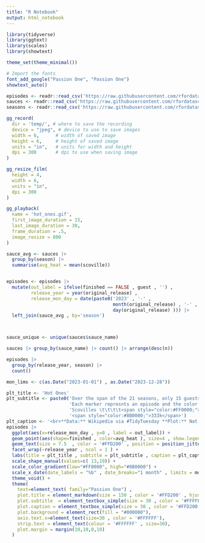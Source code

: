 ```yaml
---
title: "R Notebook"
output: html_notebook
---
```




```r
library(tidyverse)
library(ggtext)
library(scales)
library(showtext)

theme_set(theme_minimal())
```


```r
# Import the fonts
font_add_google("Passion One", "Passion One") 
showtext_auto()
```


```r
episodes <- readr::read_csv('https://raw.githubusercontent.com/rfordatascience/tidytuesday/master/data/2023/2023-08-08/episodes.csv')
sauces <- readr::read_csv('https://raw.githubusercontent.com/rfordatascience/tidytuesday/master/data/2023/2023-08-08/sauces.csv')
seasons <- readr::read_csv('https://raw.githubusercontent.com/rfordatascience/tidytuesday/master/data/2023/2023-08-08/seasons.csv')

```



```r
gg_record(
  dir = 'temp/', # where to save the recording
  device = "jpeg", # device to use to save images
  width = 6,      # width of saved image
  height = 6,     # height of saved image
  units = "in",   # units for width and height
  dpi = 300       # dpi to use when saving image
)
```




```r
gg_resize_film(
  height = 4,
  width = 6,
  units = "in",
  dpi = 300
)
```



```r
gg_playback(
  name = 'hot_ones.gif',
  first_image_duration = 15,
  last_image_duration = 30,
  frame_duration = .5,
  image_resize = 800
)
```


```r
sauce_avg <- sauces |>
  group_by(season) |>
  summarise(avg_heat = mean(scoville))


episodes <- episodes |>
  mutate(out_label = ifelse(finished == FALSE , guest , '') ,
         release_year = year(original_release) , 
         release_mon_day = date(paste0('2023' , '-' , 
                                       month(original_release) , '-' , 
                                       day(original_release) ))) |>
  left_join(sauce_avg , by='season')



sauce_unique <- unique(sauces$sauce_name)

sauces |> group_by(sauce_name) |> count() |> arrange(desc(n))
```




```r
episodes |>
  group_by(release_year, season) |>
  count()
```


```r
mon_lims <- c(as.Date("2023-01-01") , as.Date("2023-12-28"))

plt_title <- 'Hot Ones'
plt_subtitle <- paste0('Over the span of the 21 seasons, only 15 guests have not finished the increasingly spicy platter (Highlighted Below).\n\n' , 
                       'Each marker represnts an episode and the color shows the average spiciness of the sauces in scovilles.\n\n' , 
                       'Scovilles \t\t\t\t<span style="color:#FF0000;">68k</span>\t\t -->-->-->\t\t' , 
                       '<span style="color:#8B0000;">333k</span>')
plt_caption <- '<br>**Data:** Wikipedia via #TidyTuesday **Plot:** Nat Rivera @Itsnatrivera<br>'
episodes |>
  ggplot(aes(x=release_mon_day , y=0 , label = out_label)) +
  geom_point(aes(shape=finished , color=avg_heat ), size=4 , show.legend = FALSE)  +
  geom_text(size = 7.5  , color = '#FFD200' , position = position_jitter(width=1,height=1) ) +
  facet_wrap(~release_year , ncol = 1 ) +
  labs(title = plt_title , subtitle = plt_subtitle , caption = plt_caption) +
  scale_shape_manual(values=c( 13,19)) + 
  scale_color_gradient(low="#FF0000", high="#8B0000") +
  scale_x_date(date_labels = "%b" , date_breaks="1 month" , limits = mon_lims)  +
  theme_void() +
  theme(
    text=element_text( family="Passion One") ,
    plot.title = element_markdown(size = 150 , color = '#FFD200' , hjust = 0.5) ,
    plot.subtitle  = element_textbox_simple(size = 30 , color = '#FFFFFF' ) ,
    plot.caption = element_textbox_simple(size = 30 , color = '#FFD200' , margin= margin(-20,0,-20,0)) ,
    plot.background = element_rect(fill = "#000000"),
    axis.text.x=element_text(size=30 , color = '#FFFFFF'),
    strip.text = element_text(colour = '#FFFFFF' , size=30),
    plot.margin = margin(10,10,0,10)
  )
```



```r

```

